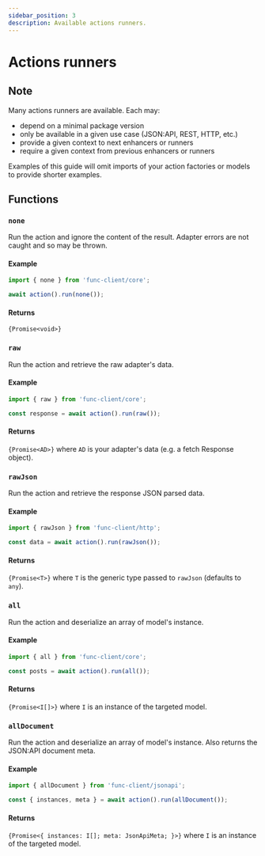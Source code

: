 ```yaml
---
sidebar_position: 3
description: Available actions runners.
---
```



# Actions runners

## Note

Many actions runners are available. Each may:

- <Chip>depend</Chip> on a minimal package version
- <Chip color="primary">only</Chip> be available in a given use case
(JSON:API, REST, HTTP, etc.)
- <Chip color="success">provide</Chip> a given context to next enhancers
or runners
- <Chip color="danger">require</Chip> a given context from previous enhancers
or runners

Examples of this guide will omit imports of your action factories or models to
provide shorter examples.

## Functions

### `none`

<FunctionInfo requires="Adapter" />

Run the action and ignore the content of the result.
Adapter errors are not caught and so may be thrown.

#### Example

```javascript
import { none } from 'func-client/core';

await action().run(none());
```

#### Returns

`{Promise<void>}`

### `raw`

<FunctionInfo requires="Adapter" />

Run the action and retrieve the raw adapter's data.

#### Example

```javascript
import { raw } from 'func-client/core';

const response = await action().run(raw());
```

#### Returns

`{Promise<AD>}` where `AD` is your adapter's data (e.g. a fetch Response
object).

### `rawJson`

<FunctionInfo requires="Adapter" only="HTTP" />

Run the action and retrieve the response JSON parsed data.

#### Example

```javascript
import { rawJson } from 'func-client/http';

const data = await action().run(rawJson());
```

#### Returns

`{Promise<T>}` where `T` is the generic type passed to `rawJson`
(defaults to `any`).

### `all`

<FunctionInfo requires="Adapter, Deserializer, Model" />

Run the action and deserialize an array of model's instance.

#### Example

```javascript
import { all } from 'func-client/core';

const posts = await action().run(all());
```

#### Returns

`{Promise<I[]>}` where `I` is an instance of the targeted model.

### `allDocument`

<FunctionInfo requires="Adapter, Deserializer, Model" only="JSON:API" />

Run the action and deserialize an array of model's instance.
Also returns the JSON:API document meta.

#### Example

```javascript
import { allDocument } from 'func-client/jsonapi';

const { instances, meta } = await action().run(allDocument());
```

#### Returns

`{Promise<{ instances: I[]; meta: JsonApiMeta; }>}` where `I` is an instance of the targeted model.

